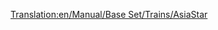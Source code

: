 [[Translation:en/Manual/Base Set/Trains/AsiaStar]]
{{ru/Перевод|en/Manual/Base Set/Trains/AsiaStar|1}}
{{en/Manual/Base Set/Trains/Trains|Image=[[File:en/Manual/Base Set/Trains/Asiastar.png]]
|Имя|Name="AsiaStar"
|Цена=£50,390 ($100,780)
|Скорость=265 km/h (165 mph)
|Вес=94 t
|Мощность=8,000 hp (5.966 kW)
|Годовое обслуживание=£3,514 ($7,028)
|Спроектирован=1992
|Lifespan=25
|Capacity=N/A
|Описание=Это самый быстрый [[en/Manual/Base Set/Electrified railways|electric-rail]] локомотив в игре.  Он состоит из пары очень мощных электрических локомотива - по одному с каждого конца поезда.
|Real-life=This train is the Transport Tycoon equivalent of the [https://www.wikipedia.org/wiki/British Rail Class 373 Eurostar (class 373)] train (which serves the Channel Tunnel), and later [https://www.wikipedia.org/wiki/TGV TGV] models.
}}